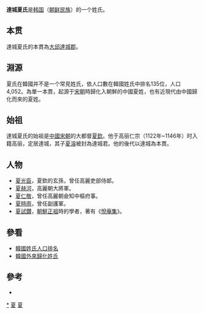 {{unreferenced|time=2010-09-21T12:40:17+00:00}}
'''達城夏氏'''是[[韩国|韩国]]（[[朝鲜民族|朝鲜民族]]）的一个姓氏。

== 本贯 ==
達城夏氏的本貫為[[大邱|大邱]][[達城郡|達城郡]]。

== 淵源 ==
夏氏在韓國并不是一个常見姓氏，依人口數在韓國姓氏中排名135位，人口4,052。為單一本貫，起源于[[宋朝|宋朝]]時歸化入朝鮮的中國夏姓，也有近現代由中國歸化而來的夏姓。

== 始祖 ==
達城夏氏的始祖是[[中國|中國]][[宋朝|宋朝]]的大都督[[夏欽|夏欽]]。他于高丽仁宗（1122年~1146年）时入籍高丽，定居達城，其子[[夏溶|夏溶]]被封為達城君。他的後代以達城為本貫。

== 人物 ==
*[[夏光臣|夏光臣]]，夏欽的玄孫，曾任高麗吏部侍郞。
*[[夏赫河|夏赫河]]，高麗朝大將軍。
*[[夏仁敬|夏仁敬]]，曾任高麗朝僉知中樞府事。
*[[夏時雨|夏時雨]]，曾任副護軍。
*[[夏試鑽|夏試鑽]]，[[朝鮮正祖|朝鮮正祖]]時的學者，著有《[[悅庵集|悅庵集]]》。

== 參看 ==
*[[韓國姓氏人口排名|韓國姓氏人口排名]]
*[[韓國外來歸化姓氏|韓國外來歸化姓氏]]

==參考==
*{{Cite book||author=|date=|title=NAVER知識検索 하 夏|publisher=[[斗山世界大百科|斗山世界大百科]]|url=http://terms.naver.com/entry.nhn?docId=1160354&cid=40942&categoryId=31639&mobile|ref={{Harvid|斗山世界大百科|}}}}

[[Category:夏姓|*]]
[[Category:中國起源韓國姓氏|夏]]
[[Category:朝鮮氏族|夏]]
